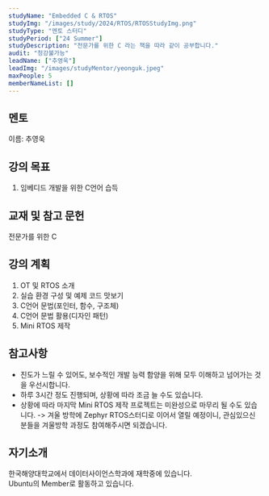 ```yaml
---
studyName: "Embedded C & RTOS"
studyImg: "/images/study/2024/RTOS/RTOSStudyImg.png"
studyType: "멘토 스터디"
studyPeriod: ["24 Summer"]
studyDescription: "전문가를 위한 C 라는 책을 따라 같이 공부합니다."
audit: "청강불가능"
leadName: ["추영욱"]
leadImg: "/images/studyMentor/yeonguk.jpeg"
maxPeople: 5
memberNameList: []
---
```


## 멘토 
이름: 추영욱  

## 강의 목표
1. 임베디드 개발을 위한 C언어 습득

## 교재 및 참고 문헌
전문가를 위한 C

## 강의 계획
1. OT 및 RTOS 소개
2. 실습 환경 구성 및 예제 코드 맛보기
3. C언어 문법(포인터, 함수, 구조체)
4. C언어 문법 활용(디자인 패턴)
5. Mini RTOS 제작


## 참고사항
- 진도가 느릴 수 있어도, 보수적인 개발 능력 함양을 위해 모두 이해하고 넘어가는 것을 우선시합니다.
- 하루 3시간 정도 진행되며, 상황에 따라 조금 늘 수도 있습니다.
- 상황에 따라 마지막 Mini RTOS 제작 프로젝트는 미완성으로 마무리 될 수도 있습니다.
-> 겨울 방학에 Zephyr RTOS스터디로 이어서 열릴 예정이니, 관심있으신 분들을 겨울방학 과정도 참여해주시면 되겠습니다.


## 자기소개

한국해양대학교에서 데이터사이언스학과에 재학중에 있습니다.  
Ubuntu의 Member로 활동하고 있습니다.